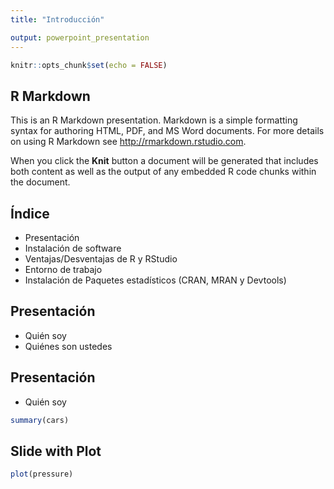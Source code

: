 ```yaml
---
title: "Introducción"

output: powerpoint_presentation
---
```


```r
knitr::opts_chunk$set(echo = FALSE)
```

## R Markdown

This is an R Markdown presentation. Markdown is a simple formatting syntax for authoring HTML, PDF, and MS Word documents. For more details on using R Markdown see <http://rmarkdown.rstudio.com>.

When you click the **Knit** button a document will be generated that includes both content as well as the output of any embedded R code chunks within the document.

## Índice

- Presentación
- Instalación de software
- Ventajas/Desventajas de R y RStudio
- Entorno de trabajo
- Instalación de Paquetes estadísticos (CRAN, MRAN y Devtools)

## Presentación

- Quién soy
- Quiénes son ustedes


## Presentación

- Quién soy


```r
summary(cars)
```

## Slide with Plot

```r
plot(pressure)
```

